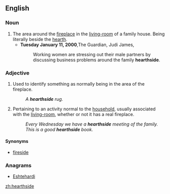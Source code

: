 ==English==

===Noun===
{{en-noun}}

# The area around the [[fireplace]] in the [[living-room]] of a family house. Being literally beside the [[hearth]].
#* '''Tuesday January 11, 2000''',The Guardian, Judi James,
#*: Working women are stressing out their male partners by discussing business problems around the family '''hearthside'''.

===Adjective===
{{en-adj|-}}
# Used to identify something as normally being in the area of the fireplace.
#: ''A '''hearthside''' rug.''
# Pertaining to an activity normal to the [[household]], usually associated with the [[living-room]], whether or not it has a real fireplace.
#: ''Every Wednesday we have a '''hearthside''' meeting of the family.''
#: ''This is a good '''hearthside''' book.''

====Synonyms====
* [[fireside]]

===Anagrams===
* [[Eshtehardi#English|Eshtehardi]]

[[zh:hearthside]]
